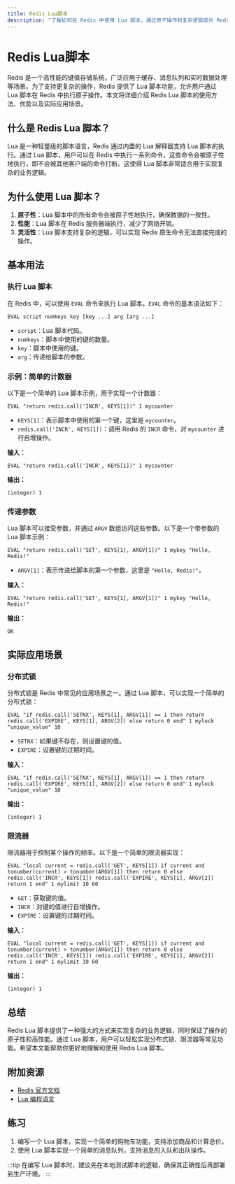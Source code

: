 ```yaml
---
title: Redis Lua脚本
description: "了解如何在 Redis 中使用 Lua 脚本，通过原子操作和复杂逻辑提升 Redis 的性能和灵活性。"
---
```


# Redis Lua脚本

Redis 是一个高性能的键值存储系统，广泛应用于缓存、消息队列和实时数据处理等场景。为了支持更复杂的操作，Redis 提供了 Lua 脚本功能，允许用户通过 Lua 脚本在 Redis 中执行原子操作。本文将详细介绍 Redis Lua 脚本的使用方法、优势以及实际应用场景。

## 什么是 Redis Lua 脚本？

Lua 是一种轻量级的脚本语言，Redis 通过内置的 Lua 解释器支持 Lua 脚本的执行。通过 Lua 脚本，用户可以在 Redis 中执行一系列命令，这些命令会被原子性地执行，即不会被其他客户端的命令打断。这使得 Lua 脚本非常适合用于实现复杂的业务逻辑。

## 为什么使用 Lua 脚本？

1. **原子性**：Lua 脚本中的所有命令会被原子性地执行，确保数据的一致性。
2. **性能**：Lua 脚本在 Redis 服务器端执行，减少了网络开销。
3. **灵活性**：Lua 脚本支持复杂的逻辑，可以实现 Redis 原生命令无法直接完成的操作。

## 基本用法

### 执行 Lua 脚本

在 Redis 中，可以使用 `EVAL` 命令来执行 Lua 脚本。`EVAL` 命令的基本语法如下：

```redis
EVAL script numkeys key [key ...] arg [arg ...]
```

- `script`：Lua 脚本代码。
- `numkeys`：脚本中使用的键的数量。
- `key`：脚本中使用的键。
- `arg`：传递给脚本的参数。

### 示例：简单的计数器

以下是一个简单的 Lua 脚本示例，用于实现一个计数器：

```redis
EVAL "return redis.call('INCR', KEYS[1])" 1 mycounter
```

- `KEYS[1]`：表示脚本中使用的第一个键，这里是 `mycounter`。
- `redis.call('INCR', KEYS[1])`：调用 Redis 的 `INCR` 命令，对 `mycounter` 进行自增操作。

**输入：**

```redis
EVAL "return redis.call('INCR', KEYS[1])" 1 mycounter
```

**输出：**

```redis
(integer) 1
```

### 传递参数

Lua 脚本可以接受参数，并通过 `ARGV` 数组访问这些参数。以下是一个带参数的 Lua 脚本示例：

```redis
EVAL "return redis.call('SET', KEYS[1], ARGV[1])" 1 mykey "Hello, Redis!"
```

- `ARGV[1]`：表示传递给脚本的第一个参数，这里是 `"Hello, Redis!"`。

**输入：**

```redis
EVAL "return redis.call('SET', KEYS[1], ARGV[1])" 1 mykey "Hello, Redis!"
```

**输出：**

```redis
OK
```

## 实际应用场景

### 分布式锁

分布式锁是 Redis 中常见的应用场景之一。通过 Lua 脚本，可以实现一个简单的分布式锁：

```redis
EVAL "if redis.call('SETNX', KEYS[1], ARGV[1]) == 1 then return redis.call('EXPIRE', KEYS[1], ARGV[2]) else return 0 end" 1 mylock "unique_value" 10
```

- `SETNX`：如果键不存在，则设置键的值。
- `EXPIRE`：设置键的过期时间。

**输入：**

```redis
EVAL "if redis.call('SETNX', KEYS[1], ARGV[1]) == 1 then return redis.call('EXPIRE', KEYS[1], ARGV[2]) else return 0 end" 1 mylock "unique_value" 10
```

**输出：**

```redis
(integer) 1
```

### 限流器

限流器用于控制某个操作的频率。以下是一个简单的限流器实现：

```redis
EVAL "local current = redis.call('GET', KEYS[1]) if current and tonumber(current) > tonumber(ARGV[1]) then return 0 else redis.call('INCR', KEYS[1]) redis.call('EXPIRE', KEYS[1], ARGV[2]) return 1 end" 1 mylimit 10 60
```

- `GET`：获取键的值。
- `INCR`：对键的值进行自增操作。
- `EXPIRE`：设置键的过期时间。

**输入：**

```redis
EVAL "local current = redis.call('GET', KEYS[1]) if current and tonumber(current) > tonumber(ARGV[1]) then return 0 else redis.call('INCR', KEYS[1]) redis.call('EXPIRE', KEYS[1], ARGV[2]) return 1 end" 1 mylimit 10 60
```

**输出：**

```redis
(integer) 1
```

## 总结

Redis Lua 脚本提供了一种强大的方式来实现复杂的业务逻辑，同时保证了操作的原子性和高性能。通过 Lua 脚本，用户可以轻松实现分布式锁、限流器等常见功能。希望本文能帮助你更好地理解和使用 Redis Lua 脚本。

## 附加资源

- [Redis 官方文档](https://redis.io/docs/)
- [Lua 编程语言](https://www.lua.org/manual/5.1/)

## 练习

1. 编写一个 Lua 脚本，实现一个简单的购物车功能，支持添加商品和计算总价。
2. 使用 Lua 脚本实现一个简单的消息队列，支持消息的入队和出队操作。

:::tip
在编写 Lua 脚本时，建议先在本地测试脚本的逻辑，确保其正确性后再部署到生产环境。
:::